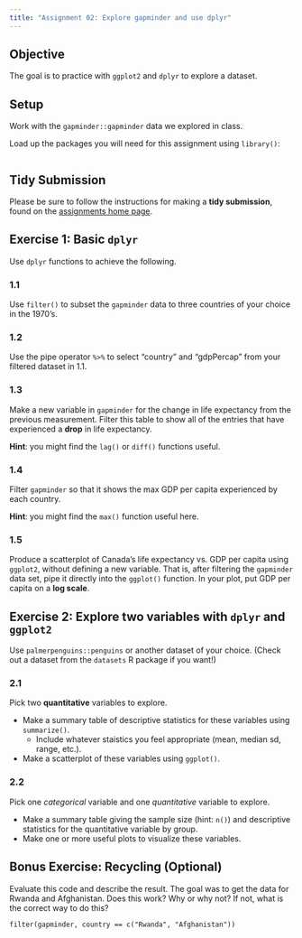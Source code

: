 ```yaml
---
title: "Assignment 02: Explore gapminder and use dplyr"
---
```


## Objective

The goal is to practice with `ggplot2` and `dplyr` to explore a dataset.


## Setup

Work with the `gapminder::gapminder` data we explored in class.

Load up the packages you will need for this assignment using `library()`:

```r

```


## Tidy Submission

Please be sure to follow the instructions for making a **tidy submission**, found on the [assignments home page](/evaluation/assignments).


## Exercise 1: Basic `dplyr`

Use `dplyr` functions to achieve the following.

### 1.1

Use `filter()` to subset the `gapminder` data to three countries of your choice in the 1970's.

### 1.2

Use the pipe operator `%>%` to select "country" and "gdpPercap" from your filtered dataset in 1.1.

### 1.3

Make a new variable in `gapminder` for the change in life expectancy from the previous measurement. 
Filter this table to show all of the entries that have experienced a **drop** in life expectancy.

__Hint__: you might find the `lag()` or `diff()` functions useful. 

### 1.4

Filter `gapminder` so that it shows the max GDP per capita experienced by 
each country. 

__Hint__: you might find the `max()` function useful here. 

### 1.5

Produce a scatterplot of Canada's life expectancy vs. GDP per capita using 
`ggplot2`, without defining a new variable. 
That is, after filtering the `gapminder` data set, pipe it directly into the `ggplot()` function. 
In your plot, put GDP per capita on a **log scale**. 


## Exercise 2: Explore two variables with `dplyr` and `ggplot2`

Use `palmerpenguins::penguins` or another dataset of your choice.
(Check out a dataset from the `datasets` R package if you want!)

### 2.1 

Pick two **quantitative** variables to explore. 

* Make a summary table of descriptive statistics for these variables using `summarize()`.
  - Include whatever staistics you feel appropriate (mean, median sd, range, etc.).
* Make a scatterplot of these variables using `ggplot()`.

### 2.2 

Pick one *categorical* variable and one *quantitative* variable to explore. 

* Make a summary table giving the sample size (hint: `n()`) and descriptive statistics for the quantitative variable by group.
* Make one or more useful plots to visualize these variables.


## Bonus Exercise: Recycling (Optional)

Evaluate this code and describe the result. 
The goal was to get the data for Rwanda and Afghanistan. 
Does this work? Why or why not? 
If not, what is the correct way to do this?

```
filter(gapminder, country == c("Rwanda", "Afghanistan"))
```
